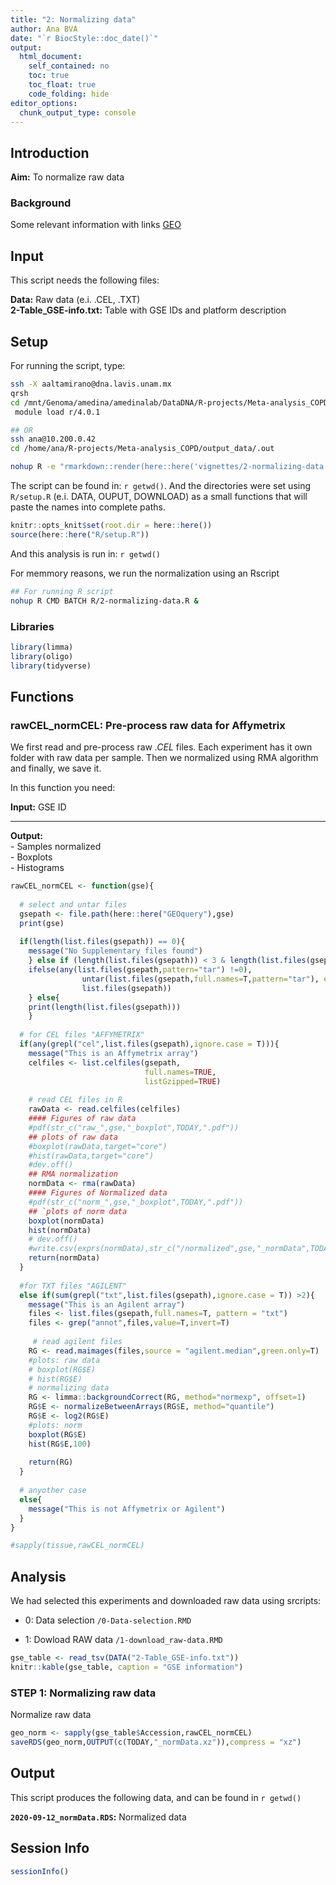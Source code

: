 ```yaml
---
title: "2: Normalizing data"
author: Ana BVA
date: "`r BiocStyle::doc_date()`"
output:
  html_document:
    self_contained: no
    toc: true
    toc_float: true
    code_folding: hide
editor_options: 
  chunk_output_type: console
---
```


## Introduction

<div class="alert alert-info">
  <strong>Aim:</strong> To normalize raw data
</div>

### Background 

Some relevant information with links [GEO](https://www.ncbi.nlm.nih.gov/geo/)


## Input

This script needs the following files:

<div class="alert alert-warning">
  <strong>Data:</strong> Raw data (e.i. .CEL, .TXT)  
  <strong>2-Table_GSE-info.txt:</strong> Table with GSE IDs and platform description 
</div>



## Setup

For running the script, type:

```bash
ssh -X aaltamirano@dna.lavis.unam.mx
qrsh 
cd /mnt/Genoma/amedina/amedinalab/DataDNA/R-projects/Meta-analysis_COPD
 module load r/4.0.1 

## OR
ssh ana@10.200.0.42
cd /home/ana/R-projects/Meta-analysis_COPD/output_data/.out

nohup R -e "rmarkdown::render(here::here('vignettes/2-normalizing-data.RMD'))" > output_data/.out/2-normalizing-data.out &

```

The script can be found in: `r getwd() `. And the directories were set using
`R/setup.R` (e.i. DATA, OUPUT, DOWNLOAD) as a small functions that will paste the names into complete paths.

```r
knitr::opts_knit$set(root.dir = here::here())
source(here::here("R/setup.R"))
```

And this analysis is run in: `r getwd() `

For memmory reasons, we run the normalization using an Rscript 

```bash
## For running R script
nohup R CMD BATCH R/2-normalizing-data.R &
```


### Libraries

```r
library(limma)
library(oligo)
library(tidyverse)
```


## Functions


### **rawCEL_normCEL**: Pre-process raw data for Affymetrix 

We first read and pre-process raw *.CEL* files. Each experiment has it own 
folder with raw data per sample. Then we normalized using RMA algorithm and 
finally, we save it. 

In this function you need:

<div class="alert alert-warning">
  <strong>Input:</strong> GSE ID   
  <hr>
  <strong>Output:</strong>  
  - Samples normalized  
  - Boxplots  
  - Histograms 
</div>


```r
rawCEL_normCEL <- function(gse){
  
  # select and untar files
  gsepath <- file.path(here::here("GEOquery"),gse)
  print(gse)
  
  if(length(list.files(gsepath)) == 0){
    message("No Supplementary files found")
    } else if (length(list.files(gsepath)) < 3 & length(list.files(gsepath)) != 0 ){
    ifelse(any(list.files(gsepath,pattern="tar") !=0),
                untar(list.files(gsepath,full.names=T,pattern="tar"), exdir=gsepath),
                list.files(gsepath))
    } else{
    print(length(list.files(gsepath)))
    }
  
  # for CEL files "AFFYMETRIX"
  if(any(grepl("cel",list.files(gsepath),ignore.case = T))){
    message("This is an Affymetrix array")
    celfiles <- list.celfiles(gsepath,
                              full.names=TRUE,
                              listGzipped=TRUE)
    
    # read CEL files in R
    rawData <- read.celfiles(celfiles)
    #### Figures of raw data
    #pdf(str_c("raw_",gse,"_boxplot",TODAY,".pdf"))
    ## plots of raw data
    #boxplot(rawData,target="core")
    #hist(rawData,target="core")
    #dev.off()
    ## RMA normalization
    normData <- rma(rawData)
    #### Figures of Normalized data
    #pdf(str_c("norm_",gse,"_boxplot",TODAY,".pdf"))
    ## `plots of norm data
    boxplot(normData)
    hist(normData)
    # dev.off()
    #write.csv(exprs(normData),str_c("/normalized",gse,"_normData",TODAY,".tx  t"),quote=F)
    return(normData)
  }
  
  #for TXT files "AGILENT"
  else if(sum(grepl("txt",list.files(gsepath),ignore.case = T)) >2){
    message("This is an Agilent array")
    files <- list.files(gsepath,full.names=T, pattern = "txt")
    files <- grep("annot",files,value=T,invert=T)
   
     # read agilent files
    RG <- read.maimages(files,source = "agilent.median",green.only=T)
    #plots: raw data
    # boxplot(RG$E)
    # hist(RG$E)
    # normalizing data
    RG <- limma::backgroundCorrect(RG, method="normexp", offset=1)
    RG$E <- normalizeBetweenArrays(RG$E, method="quantile")
    RG$E <- log2(RG$E)
    #plots: norm
    boxplot(RG$E)
    hist(RG$E,100)
    
    return(RG)
  }
  
  # anyother case
  else{
    message("This is not Affymetrix or Agilent")
  }
}

#sapply(tissue,rawCEL_normCEL)

```


## Analysis

We had selected this experiments and downloaded raw data using srcripts:

- 0: Data selection `/0-Data-selection.RMD`

- 1: Dowload RAW data `/1-download_raw-data.RMD`


```r
gse_table <- read_tsv(DATA("2-Table_GSE-info.txt"))
knitr::kable(gse_table, caption = "GSE information")
```

### STEP 1: Normalizing raw data

Normalize raw data

```r
geo_norm <- sapply(gse_table$Accession,rawCEL_normCEL)
saveRDS(geo_norm,OUTPUT(c(TODAY,"_normData.xz")),compress = "xz")
```


## Output

This script produces the following data, and can be found in `r getwd() ` 

<div class="alert alert-success">
  <strong>`2020-09-12_normData.RDS`:</strong> Normalized data 
</div>

## Session Info

```r
sessionInfo()
```






